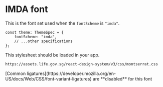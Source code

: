 
<Meta title="Foundations/Font/IMDA" />

# IMDA font

This is the font set used when the `fontScheme` is `"imda"`.

```tsx
const theme: ThemeSpec = {
    fontScheme: "imda",
    // ...other specifications
};
```

This stylesheet should be loaded in your app.

```
https://assets.life.gov.sg/react-design-system/v3/css/montserrat.css
```

<DocInfo>
    [Common
    ligatures](https://developer.mozilla.org/en-US/docs/Web/CSS/font-variant-ligatures)
    are **disabled** for this font
</DocInfo>

<FontDisplay theme={IMDATheme} />
